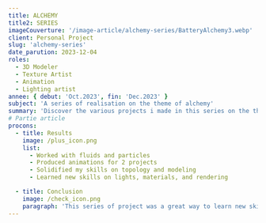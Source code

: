 ```yaml
---
title: ALCHEMY
title2: SERIES
imageCouverture: '/image-article/alchemy-series/BatteryAlchemy3.webp'
client: Personal Project
slug: 'alchemy-series'
date_parution: 2023-12-04
roles:
  - 3D Modeler
  - Texture Artist
  - Animation
  - Lighting artist
annee: { debut: 'Oct.2023', fin: 'Dec.2023' }
subject: 'A series of realisation on the theme of alchemy'
summary: 'Discover the various projects i made in this series on the theme of alchemy, learn how it all started and how this project was made. This project is based on Blender and Photoshop'
# Partie article
procons:
  - title: Results
    image: /plus_icon.png
    list:
      - Worked with fluids and particles
      - Produced animations for 2 projects
      - Solidified my skills on topology and modeling
      - Learned new skills on lights, materials, and rendering

  - title: Conclusion
    image: /check_icon.png
    paragraph: 'This series of project was a great way to learn new skills and to solidify my knowledge on modeling, topology, materials, lights, and rendering. I also learned how to work with fluids and particles in blender. I am very happy with the results and i am looking forward to making more projects like those.'
---
```



<ArticleSectionTitle
  title='First inspiration'
  shortDescription='It all begin when i made the battery animation tutorial of polygon runway. I then decided to make some projects with fluids and particles in blender.'
/>
<ArticleVideo
  src=' /image-article/alchemy-series/battery_anim.mp4'
  caption='battery animation'
/>

<ArticleSectionTitle
  title=' '
  shortDescription='I quickly became drawn to alchemy as my subject, which led me to embark on this next project.'
/>

<ArticleVideo
  src=' /image-article/alchemy-series/battery_alchemy1_anim.mp4'
  caption='Alchemy tank n°1 animation'
/>

<ArticleSectionTitle
  title='Diving deep into the subject'
  shortDescription='The two projects below presented the most significant challenges, pushing both me and my computer to the limit. I had to master the art of optimizing scenes and renders to overcome these hurdles. Despite my preparations, my computer ultimately struggled to handle the animations.'
/>

<ArticleImage
  src='/image-article/alchemy-series/BatteryAlchemy2.webp'
  alt='Alchemy tank N°2'
  caption='Alchemy tank N°2'
/>
<ArticleImage
  src='/image-article/alchemy-series/BatteryAlchemy3.webp'
  alt='Alchemy tank N°3'
  caption='Alchemy tank N°3'
/>
